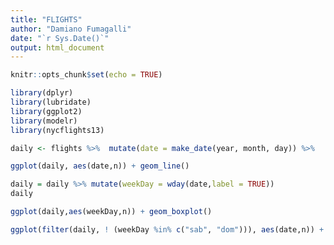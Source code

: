 ```yaml
---
title: "FLIGHTS"
author: "Damiano Fumagalli"
date: "`r Sys.Date()`"
output: html_document
---
```


```r
knitr::opts_chunk$set(echo = TRUE)
```

```r
library(dplyr)
library(lubridate)
library(ggplot2)
library(modelr)
library(nycflights13)
```

```r
daily <- flights %>%  mutate(date = make_date(year, month, day)) %>%   group_by(date) %>%   summarise(n = n())

ggplot(daily, aes(date,n)) + geom_line()
```

```r
daily = daily %>% mutate(weekDay = wday(date,label = TRUE))
daily

ggplot(daily,aes(weekDay,n)) + geom_boxplot()
```

```r
ggplot(filter(daily, ! (weekDay %in% c("sab", "dom"))), aes(date,n)) +  geom_line() +  geom_smooth(se = FALSE, span = 0.20)
```
